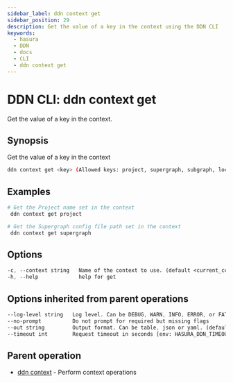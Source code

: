 ```yaml
---
sidebar_label: ddn context get
sidebar_position: 29
description: Get the value of a key in the context using the DDN CLI
keywords:
  - hasura
  - DDN
  - docs
  - CLI
  - ddn context get
---
```


# DDN CLI: ddn context get

Get the value of a key in the context.

## Synopsis

Get the value of a key in the context

```bash
ddn context get <key> (Allowed keys: project, supergraph, subgraph, localEnvFile, cloudEnvFile) [flags]
```

## Examples

```bash
# Get the Project name set in the context
 ddn context get project

# Get the Supergraph config file path set in the context
 ddn context get supergraph
```

## Options

```sass
-c, --context string   Name of the context to use. (default <current_context>)
-h, --help             help for get
```

## Options inherited from parent operations

```sass
--log-level string   Log level. Can be DEBUG, WARN, INFO, ERROR, or FATAL. (default "INFO")
--no-prompt          Do not prompt for required but missing flags
--out string         Output format. Can be table, json or yaml. (default "table")
--timeout int        Request timeout in seconds [env: HASURA_DDN_TIMEOUT] (default 100)
```

## Parent operation

- [ddn context](/cli/commands/ddn_context) - Perform context operations
